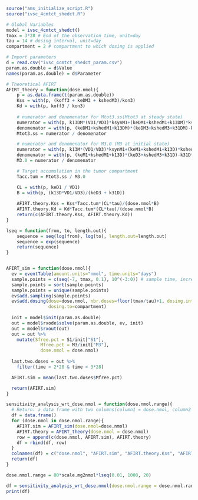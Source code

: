 ```r
source("ams_initialize_script.R")
source("ivsc_4cmtct_shedct.R")

# Global Variables
model = ivsc_4cmtct_shedct()
tmax = 3*28 # End of the observation time, unit=day
tau = 14 # dosing interval, unit=day
compartment = 2 # compartment to which dosing is applied

# Import parameters
d = read.csv("ivsc_4cmtct_shedct_param.csv")
param.as.double = d$Value
names(param.as.double) = d$Parameter

# Theoretical AFIRT
AFIRT_theory = function(dose.nmol){
    p = as.data.frame(t(param.as.double))
    Kss = with(p, (koff3 + keDM3 + kshedM3)/kon3)
    Kd = with(p, koff3 / kon3)
    
    # numerator and denomenator for Mtot3.ss(Mtot3 at steady state)
    numerator = with(p, k13DM*(VD1/VD3)*ksynM1+(keDM1+kshedM1+k13DM)*kshedM3)
    denomenator = with(p, (keDM1+kshedM1+k13DM)*(keDM3+kshedM3+k31DM)-k31DM*k13DM)
    Mtot3.ss = numerator / denomenator

    # numerator and denomenator for M3.0 (M3 at initial state)
    numerator = with(p, k13M*(VD1/VD3)*ksynM1+(keM1+kshedM1+k13D)*kshedM3)
    denomenator = with(p, (keM1+kshedM1+k13D)*(keD3+kshedM3+k31D)-k31D*k13D)
    M3.0 = numerator / denomenator

    # Target accumulation in the tumor compartment
    Tacc.tum = Mtot3.ss / M3.0

    CL = with(p, keD1 / VD1)
    B = with(p, (k13D*VD1/VD3)/(keD3 + k31D))
      
    AFIRT.theory.Kss = Kss*Tacc.tum*(CL*tau)/(dose.nmol*B)
    AFIRT.theory.Kd = Kd*Tacc.tum*(CL*tau)/(dose.nmol*B)
    return(c(AFIRT.theory.Kss, AFIRT.theory.Kd))
}

lseq = function(from, to, length.out){
    sequence = seq(log(from), log(to), length.out=length.out)
    sequence = exp(sequence)
    return(sequence)
}


AFIRT_sim = function(dose.nmol){
  ev = eventTable(amount.units="nmol", time.units="days")
  sample.points = c(seq(-7, tmax, 0.1), 10^(-3:0)) # sample time, increment by 0.1
  sample.points = sort(sample.points)
  sample.points = unique(sample.points)
  ev$add.sampling(sample.points)
  ev$add.dosing(dose=dose.nmol, nbr.doses=floor(tmax/tau)+1, dosing.interval=tau,
                dosing.to=compartment)
      
  init = model$init(param.as.double)
  out = model$rxode$solve(param.as.double, ev, init)
  out = model$rxout(out)
  out = out %>% 
    mutate(Sfree.pct = S1/init["S1"],
             Mfree.pct = M3/init["M3"],
             dose.nmol = dose.nmol)
    
  last.two.doses = out %>%
    filter(time > 2*28 & time < 3*28)

  AFIRT.sim = mean(last.two.doses$Mfree.pct)

  return(AFIRT.sim)
}

sensitivity_analysis_wrt_dose.nmol = function(dose.nmol.range){
  # Return: a data frame with two columns(column1 = dose.nmol, column2 = AFIRT.sim)
  df = data.frame()
  for (dose.nmol in dose.nmol.range){
    AFIRT.sim = AFIRT_sim(dose.nmol=dose.nmol)
    AFIRT.theory = AFIRT_theory(dose.nmol = dose.nmol) 
    row = append(c(dose.nmol, AFIRT.sim), AFIRT.theory)
    df = rbind(df, row)
  }
  colnames(df) = c("dose.nmol", "AFIRT.sim", "AFIRT.theory.Kss", "AFIRT.theory.Kd")
  return(df)
}

dose.nmol.range = 80*scale.mg2nmol*lseq(0.01, 1000, 20)

df = sensitivity_analysis_wrt_dose.nmol(dose.nmol.range = dose.nmol.range)
print(df)
```







